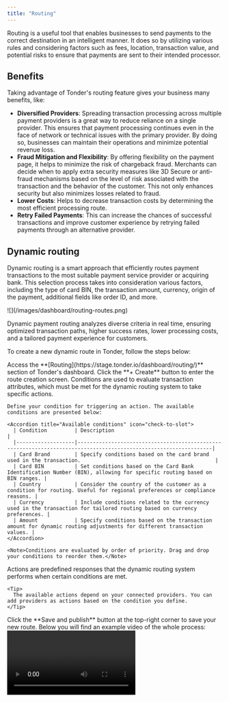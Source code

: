 ```yaml
---
title: "Routing"
---
```


Routing is a useful tool that enables businesses to send payments to the correct destination in an intelligent manner. It does so by utilizing various rules and considering factors such as fees, location, transaction value, and potential risks to ensure that payments are sent to their intended processor.

## Benefits

Taking advantage of Tonder's routing feature gives your business many benefits, like:

- **Diversified Providers**: Spreading transaction processing across multiple payment providers is a great way to reduce reliance on a single provider. This ensures that payment processing continues even in the face of network or technical issues with the primary provider. By doing so, businesses can maintain their operations and minimize potential revenue loss.
- **Fraud Mitigation and Flexibility**: By offering flexibility on the payment page, it helps to minimize the risk of chargeback fraud. Merchants can decide when to apply extra security measures like 3D Secure or anti-fraud mechanisms based on the level of risk associated with the transaction and the behavior of the customer. This not only enhances security but also minimizes losses related to fraud.
- **Lower Costs**: Helps to decrease transaction costs by determining the most efficient processing route.
- **Retry Failed Payments**: This can increase the chances of successful transactions and improve customer experience by retrying failed payments through an alternative provider.
  
## Dynamic routing

Dynamic routing is a smart approach that efficiently routes payment transactions to the most suitable payment service provider or acquiring bank. This selection process takes into consideration various factors, including the type of card BIN, the transaction amount, currency, origin of the payment, additional fields like order ID, and more.

<Frame>![](/images/dashboard/routing-routes.png)</Frame>

Dynamic payment routing analyzes diverse criteria in real time, ensuring optimized transaction paths, higher success rates, lower processing costs, and a tailored payment experience for customers.

To create a new dynamic route in Tonder, follow the steps below:

<Steps>
  <Step title="Dashboard">
    Access the **[Routing](https://stage.tonder.io/dashboard/routing/)** section of Tonder's dashboard.
  </Step>
  <Step title="Start route creation">
    Click the **+ Create** button to enter the route creation screen.
  </Step>
  <Step title="Add conditions">
    Conditions are used to evaluate transaction attributes, which must be met for the dynamic routing system to take specific actions.

    Define your condition for triggering an action. The available conditions are presented below:

    <Accordion title="Available conditions" icon="check-to-slot">
      | Condition         | Description                                                                                                      |
      |-------------------|------------------------------------------------------------------------------------------------------------------|
      | Card Brand        | Specify conditions based on the card brand used in the transaction.                                            |
      | Card BIN          | Set conditions based on the Card Bank Identification Number (BIN), allowing for specific routing based on BIN ranges. |
      | Country           | Consider the country of the customer as a condition for routing. Useful for regional preferences or compliance reasons. |
      | Currency          | Include conditions related to the currency used in the transaction for tailored routing based on currency preferences. |
      | Amount            | Specify conditions based on the transaction amount for dynamic routing adjustments for different transaction values. |
    </Accordion>

    <Note>Conditions are evaluated by order of priority. Drag and drop your conditions to reorder them.</Note>
  </Step>
  <Step title="Select your actions">
    Actions are predefined responses that the dynamic routing system performs when certain conditions are met.

    <Tip>
      The available actions depend on your connected providers. You can add providers as actions based on the condition you define.
    </Tip>
  </Step>
  <Step title="Save your changes">
    Click the **Save and publish** button at the top-right corner to save your new route.
  </Step>

  <Step title="Done!">
    Below you will find an example video of the whole process:
    <Frame>
      <video controls>
        <source src="/videos/1350x800/routing.mp4" type="video/mp4"/>
        Your browser does not support the video tag.
      </video>
    </Frame>
  </Step>
</Steps>
